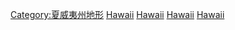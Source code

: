 {{Commonscat|Islands of Hawaii}}

[[Category:夏威夷州地形|Category:夏威夷州地形]]
[[Category:美國各州島嶼|Hawaii]]
[[Category:太平洋島嶼|Hawaii]]
[[Category:大洋洲島嶼|Hawaii]]
[[Category:美國群島|Hawaii]]